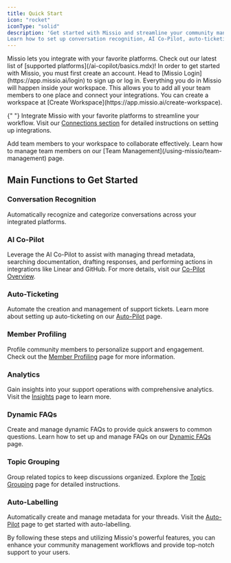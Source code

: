 ```yaml
---
title: Quick Start
icon: "rocket"
iconType: "solid"
description: 'Get started with Missio and streamline your community management workflows. 
Learn how to set up conversation recognition, AI Co-Pilot, auto-ticketing, member profiling, analytics, dynamic FAQs, topic grouping, and auto-labelling.'
---
```


<Info>
  Missio lets you integrate with your favorite platforms. Check out our latest
  list of [supported platforms](/ai-copilot/basics.mdx)!
</Info>

<AccordionGroup>
  <Accordion title="Create an account" icon="user">
    In order to get started with Missio, you must first create an account. Head to [Missio Login](https://app.missio.ai/login) to sign up or log in.
  </Accordion>

<Accordion title="Create a workspace" icon="building">
  Everything you do in Missio will happen inside your workspace. This allows you
  to add all your team members to one place and connect your integrations. You
  can create a workspace at [Create
  Workspace](https://app.missio.ai/create-workspace).
</Accordion>

{" "}
<Accordion title="Add integrations" icon="link">
  Integrate Missio with your favorite platforms to streamline your workflow.
  Visit our [Connections section](/connections/discord/setup) for detailed
  instructions on setting up integrations.
</Accordion>

  <Accordion title="Add team members" icon="users">
    Add team members to your workspace to collaborate effectively. Learn how to manage team members on our [Team Management](/using-missio/team-management) page.
  </Accordion>
</AccordionGroup>

## Main Functions to Get Started

### Conversation Recognition

Automatically recognize and categorize conversations across your integrated platforms.

### AI Co-Pilot

Leverage the AI Co-Pilot to assist with managing thread metadata, searching documentation, drafting responses, and performing actions in integrations like Linear and GitHub. For more details, visit our [Co-Pilot Overview](/using-missio/missio-ai/co-pilot).

### Auto-Ticketing

Automate the creation and management of support tickets. Learn more about setting up auto-ticketing on our [Auto-Pilot](/using-missio/missio-ai/auto-pilot) page.

### Member Profiling

Profile community members to personalize support and engagement. Check out the [Member Profiling](/using-missio/member-profiling) page for more information.

### Analytics

Gain insights into your support operations with comprehensive analytics. Visit the [Insights](/using-missio/missio-ai/insights) page to learn more.

### Dynamic FAQs

Create and manage dynamic FAQs to provide quick answers to common questions. Learn how to set up and manage FAQs on our [Dynamic FAQs](/using-missio/dynamic-faqs) page.

### Topic Grouping

Group related topics to keep discussions organized. Explore the [Topic Grouping](/using-missio/topic-grouping) page for detailed instructions.

### Auto-Labelling

Automatically create and manage metadata for your threads. Visit the [Auto-Pilot](/using-missio/missio-ai/auto-pilot) page to get started with auto-labelling.

By following these steps and utilizing Missio's powerful features, you can enhance your community management workflows and provide top-notch support to your users.
